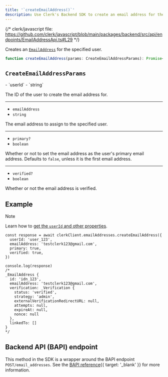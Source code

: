 ```yaml
---
title: '`createEmailAddress()`'
description: Use Clerk's Backend SDK to create an email address for the specified user.
---
```


{/* clerk/javascript file: https://github.com/clerk/javascript/blob/main/packages/backend/src/api/endpoints/EmailAddressApi.ts#L29 */}

Creates an [`EmailAddress`](/docs/references/javascript/types/email-address) for the specified user.

```ts
function createEmailAddress(params: CreateEmailAddressParams): Promise<EmailAddress>
```

## `CreateEmailAddressParams`

<Properties>
  - `userId`
  - `string`

  The ID of the user to create the email address for.

  ---

  - `emailAddress`
  - `string`

  The email address to assign to the specified user.

  ---

  - `primary?`
  - `boolean`

  Whether or not to set the email address as the user's primary email address. Defaults to `false`, unless it is the first email address.

  ---

  - `verified?`
  - `boolean`

  Whether or not the email address is verified.
</Properties>

## Example

> [!NOTE]
> Learn how to [get the `userId` and other properties](/docs/references/backend/quickstart#get-the-user-id-and-other-properties).

```tsx
const response = await clerkClient.emailAddresses.createEmailAddress({
  userId: 'user_123',
  emailAddress: 'testclerk123@gmail.com',
  primary: true,
  verified: true,
})

console.log(response)
/*
_EmailAddress {
  id: 'idn_123',
  emailAddress: 'testclerk123@gmail.com',
  verification: _Verification {
    status: 'verified',
    strategy: 'admin',
    externalVerificationRedirectURL: null,
    attempts: null,
    expireAt: null,
    nonce: null
  },
  linkedTo: []
}
*/
```

## Backend API (BAPI) endpoint

This method in the SDK is a wrapper around the BAPI endpoint `POST/email_addresses`. See the [BAPI reference](/docs/reference/backend-api/tag/Email-Addresses#operation/CreateEmailAddress){{ target: '_blank' }} for more information.
